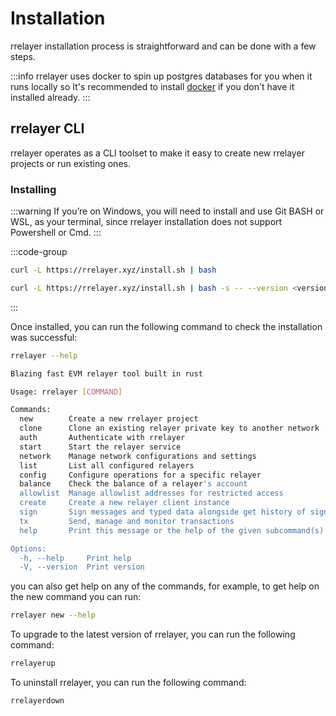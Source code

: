 # Installation

rrelayer installation process is straightforward and can be done with a few steps.

:::info
rrelayer uses docker to spin up postgres databases for you when it runs locally so It's recommended to install [docker](https://www.docker.com/products/docker-desktop/)
if you don't have it installed already.
:::

## rrelayer CLI

rrelayer operates as a CLI toolset to make it easy to create new rrelayer projects or run existing ones.

### Installing

:::warning
If you’re on Windows, you will need to install and use Git BASH or WSL, as your terminal,
since rrelayer installation does not support Powershell or Cmd.
:::

:::code-group

```bash [latest]
curl -L https://rrelayer.xyz/install.sh | bash
```

```bash [exact version]
curl -L https://rrelayer.xyz/install.sh | bash -s -- --version <version_number>
```

:::

Once installed, you can run the following command to check the installation was successful:

```bash
rrelayer --help
```

```bash
Blazing fast EVM relayer tool built in rust

Usage: rrelayer [COMMAND]

Commands:
  new        Create a new rrelayer project
  clone      Clone an existing relayer private key to another network
  auth       Authenticate with rrelayer
  start      Start the relayer service
  network    Manage network configurations and settings
  list       List all configured relayers
  config     Configure operations for a specific relayer
  balance    Check the balance of a relayer's account
  allowlist  Manage allowlist addresses for restricted access
  create     Create a new relayer client instance
  sign       Sign messages and typed data alongside get history of signing
  tx         Send, manage and monitor transactions
  help       Print this message or the help of the given subcommand(s)

Options:
  -h, --help     Print help
  -V, --version  Print version
```

you can also get help on any of the commands, for example, to get help on the new command you can run:

```bash
rrelayer new --help
```

To upgrade to the latest version of rrelayer, you can run the following command:

```bash
rrelayerup
```

To uninstall rrelayer, you can run the following command:

```bash
rrelayerdown
```
